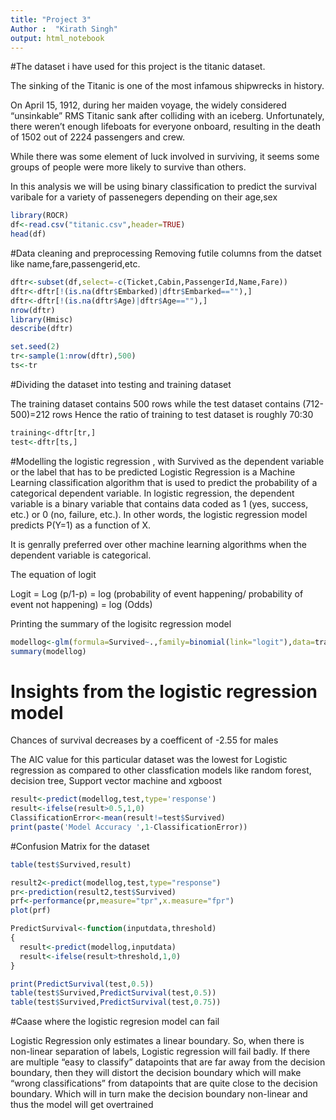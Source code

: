 ---
title: "Project 3"
Author :  "Kirath Singh"
output: html_notebook
---

#The dataset i have used for this project is the titanic dataset.

The sinking of the Titanic is one of the most infamous shipwrecks in history.

On April 15, 1912, during her maiden voyage, the widely considered “unsinkable” RMS Titanic sank after colliding with an iceberg. Unfortunately, there weren’t enough lifeboats for everyone onboard, resulting in the death of 1502 out of 2224 passengers and crew.

While there was some element of luck involved in surviving, it seems some groups of people were more likely to survive than others.

In this analysis we will be using binary classification to predict the survival varibale for a variety of passenegers depending on their age,sex

```{r}
library(ROCR)
df<-read.csv("titanic.csv",header=TRUE)
head(df)
```

#Data cleaning and preprocessing
Removing futile columns from the datset like name,fare,passengerid,etc.

```{r}
dftr<-subset(df,select=-c(Ticket,Cabin,PassengerId,Name,Fare))
dftr<-dftr[!(is.na(dftr$Embarked)|dftr$Embarked==""),]
dftr<-dftr[!(is.na(dftr$Age)|dftr$Age==""),]
nrow(dftr)
library(Hmisc)
describe(dftr)
```
```{r}
set.seed(2)
tr<-sample(1:nrow(dftr),500)
ts<-tr
```

#Dividing the dataset into testing and training dataset

The training dataset contains 500 rows while the test dataset contains (712-500)=212 rows
Hence the ratio of training to test  dataset is roughly 70:30

```{r}
training<-dftr[tr,]
test<-dftr[ts,]

```
#Modelling the logistic regression , with Survived as the dependent variable or the label that has to be predicted 
Logistic Regression is a Machine Learning classification algorithm that is used to predict the probability of a categorical dependent variable. In logistic regression, the dependent variable is a binary variable that contains data coded as 1 (yes, success, etc.) or 0 (no, failure, etc.). In other words, the logistic regression model predicts P(Y=1) as a function of X.

It is genrally preferred over other machine learning algorithms when the dependent variable is categorical.

The equation of logit

Logit = Log (p/1-p) = log (probability of event happening/ probability of event not happening) = log (Odds)

Printing the summary of the logisitc regression model
```{r}
modellog<-glm(formula=Survived~.,family=binomial(link="logit"),data=training)
summary(modellog)
```

#   Insights from the logistic regression model

Chances of survival decreases by a coefficent of -2.55 for males

The AIC value for this particular dataset was the lowest for Logistic regression as compared to other classfication models like random forest, decision tree, Support vector machine and xgboost
```{r}
result<-predict(modellog,test,type='response')
result<-ifelse(result>0.5,1,0)
ClassificationError<-mean(result!=test$Survived)
print(paste('Model Accuracy ',1-ClassificationError))
```

#Confusion Matrix for the dataset

```{r}
table(test$Survived,result)
```
```{r}
result2<-predict(modellog,test,type="response")
pr<-prediction(result2,test$Survived)
prf<-performance(pr,measure="tpr",x.measure="fpr")
plot(prf)
```
```{r}
PredictSurvival<-function(inputdata,threshold)
{
  result<-predict(modellog,inputdata)
  result<-ifelse(result>threshold,1,0)
}
```



```{r}
print(PredictSurvival(test,0.5))
table(test$Survived,PredictSurvival(test,0.5))
table(test$Survived,PredictSurvival(test,0.75))
```

#Caase where the logistic regresion model can fail

Logistic Regression only estimates a linear boundary. So, when there is non-linear separation of labels, Logistic regression will fail badly.
If there are multiple "easy to classify" datapoints that are far away from the decision boundary, then they will distort the decision boundary which will make "wrong classifications" from datapoints that are quite close to the decision boundary. Which will in turn make the decision boundary non-linear and thus the model will get overtrained